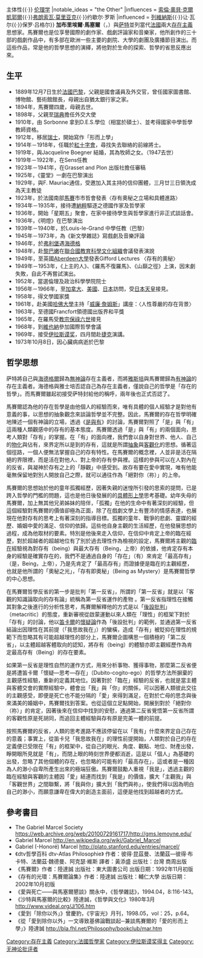 {{Infobox Philosopher
|region           = [[西方哲學|西方哲學]]
|era              = [[20世紀哲學|20世紀哲學]]
|color            = #B0C4DE
|image_name       = Gabriel Marcel (1969).jpg
|name             = Gabriel Honoré Marcel
|birth_date       = 1889年12月7日
|birth_place      = [[法国|法国]][[巴黎|巴黎]]
|death_date       = 1973年10月8日
|death_place      = [[法国|法国]][[巴黎|巴黎]]
|school_tradition = [[欧陆哲学|欧陆哲学]]/[[存在主义|存在主义]]
|main_interests   = [[本体论_(哲学)|本体论]]{{·}} 主体性{{·}} [[伦理学|伦理学]]
|notable_ideas    = "the Other"
|influences       = [[索倫·奧貝·克爾凱郭爾|索倫·奧貝·克爾凱郭爾]]{{·}}[[弗朗索瓦·莫里亚克|弗朗索瓦·莫里亚克]]{{·}}约歇尔·罗斯
|influenced       = [[列維納斯|列維納斯]]{{·}}让·瓦尔{{·}}保罗·吕格尔}}
'''加布里埃爾·馬塞爾'''（{{lang-fr|'''Gabriel Marcel'''}}，{{bd|1889年|12月7日|1973年|10月8日|}}）與[[尚-保羅·沙特|萨特]]並列當代[[法國|法國]]兩大[[存在主義|存在主義]]思想家。馬賽爾也是位享譽國際的劇作家、戲劇評論家和音樂家，他所創作的三十部的戲劇作品中，有多部在歐洲一些主要的劇院、大學的劇團及廣播節目演出。而這些作品，常是他的哲學思想的演繹，將他對於生命的探索、哲學的省思反應出來。

== 生平 ==
*1889年12月7日生於[[法國|法國]][[巴黎|巴黎]]，父親是國會議員及外交官，曾任國家圖書館、博物館、藝術館館長，母親出自猶太銀行家之家。
*1894年，馬賽爾四歲，母親去世。
*1898年，父親至[[瑞典|瑞典]]擔任外交大使
*1910年，由 Sorbonne 拿到D.E.S.學位（相當於碩士）、並考得國家中學哲學教師資格。
*1912年，移居[[瑞士|瑞士]]，開始寫作「形而上學」
*1914年－1918年，任職於[[紅十字會|紅十字會]]，尋找失去聯絡的前線將士。
*1919年，與Jacqueline Boegner 結婚，其為牧師之女。（1947去世）
*1919年－1922年，在Sens任教
*1923年－1941年，在Grasset and Plon 出版社擔任審稿
*1925年，《靈堂》一劇在巴黎演出
*1929年，與F. Mauriac通信，受邀加入其主持的信仰團體，三月廿三日領洗成為天主教徒 
*1923年，於法國南部[[馬賽|馬賽]]市市哲會發表〈存有奧秘之立場和具體進路〉
*1934年－1935年，接待遭[[納粹|納粹]]驅逐之德國作家及哲學家
*1936年，開始「星期五」聚會，在家中接待學生與哲學家進行非正式談話會。
*1936年，《明燈》在巴黎演出
*1939年－1940年，於Louis-le-Grand 中學任教（巴黎）
*1945年－1973年，為《新文學雜誌》寫戲劇及音樂評論
*1946年，於[[弗利堡|弗利堡]]遇[[海德格|海德格]]
*1948年，赴[[黎巴嫩|黎巴嫩]]在[[聯合國教育科學文化組織|聯合國教育科學文化組織]]會議發表演說
*1949年，至英國[[Aberdeen大學|Aberdeen大學]]發表Gifford Lectures 〈存有的奧秘〉
*1949年－1953年，《上主的人》、《羅馬不復羅馬》、《山巔之徑》上演，因末劇失敗，自此不再嘗試演出。
*1952年，當選倫理及政治科學學院院士
*1956年－1966年，至[[加拿大|加拿大]]、[[美國|美國]]、[[日本|日本]]訪問，受[[日本天皇|日本天皇]]接見。
*1958年，得文學國家獎
*1961年，赴美國[[哈佛大學|哈佛大學]]主持「[[威廉‧詹姆斯|威廉‧詹姆斯]]」講座：〈人性尊嚴的存在背景〉
*1963年，至德國Francfort領德國出版界和平獎
*1965年，在羅馬受[[教宗保祿六世|教宗保祿六世]]接見
*1968年，到[[維也納|維也納]]參加國際哲學會議
*1969年，接受[[伊拉斯谟奖|伊拉斯谟奖]]，四月間赴[[捷克|捷克]]演講。
*1973年10月8日，因心臟病病逝於巴黎

== 哲学思想 ==
萨特將自己與[[海德格爾|海德格爾]]歸為[[無神論|無神論]]存在主義者，而將[[雅斯培|雅斯培]]與馬賽爾歸為[[有神論|有神論]]的存在主義者。海德格與雅士培否認自己為存在主義者，僅說自己的哲學是「存在的哲學」。而馬賽爾雖起初接受萨特封給他的稱呼，兩年後也正式否認了。

馬賽爾認為他的存在哲學是由他個人的經驗而來，唯有具體的個人經驗才是對他有意義的事，以思想的抽象觀念來談論哲學並不完整。因此，馬賽爾的存在哲學明確地陳述一個有神論的立場，透過《[[是與有|是與有]]》的討論，馬賽爾對照了「是」與「有」這兩種人類觀感中的存有的基本態度。馬賽爾透過「是」與「有」的兩個面向，思考人類對「存有」的掌握。在「有」的面向裡，我們會以自身對世界、他人、自己的[[物化|物化]]與佔有，來界定所以是到的存有，這就是所謂[[抽象|抽象]]與[[客觀化|客觀化]]的思想。循著這個徑路，一個人便無法掌握自己的存有特性。在馬賽爾的概念裡，人並非是活在隔絕的界限裡，而是活在對他人、對上帝的存有參與裡。這樣的參與可以在人對內在的反省，與凝神於存有之上的「靜觀」中感受到。故存有要在愛中實現，唯有他能毫無保留地對別人開放自己之際，就可以通往作為「絕對你（祢）」的上帝。

馬賽爾的思想始於他的童年孤獨經歷，因著失親的迷惶所引發的思索的提問，已是跨入哲學的門檻的問題，這也是他日後發展的的[[具體|具體]][[形上學|形上學]]思考基礎。幼年失母的馬賽爾，加上無其他兄弟姊妹的陪伴，「孤獨」在他的生命中有著深刻的經驗，但這個經驗對馬賽爾的價值卻極為正面，除了在戲劇文學上有豐沛的情感表達，也展現在他對存有的思考上有著深刻的指導目標。孤獨的童年、戰爭的悲劇、靈媒的經歷、婚姻中愛的滿足、信仰的依歸。這些他自身主觀的生活經歷，在他發展思想的過程，成為他取材的要素。特別是他後來走入信仰，在信仰中肯定上帝的臨在經歷，對於超越者的超越地位有了別於過去理性作為檢視的設定，馬賽爾將主觀的[[臨在|臨在]]經驗視為對存有（being）與最大存有（Being，上帝）的依據，他肯定存有本身的經驗是確實存在的，我們不是通過自身的「存在」（有）來肯定「最高存有」（是，Being，上帝），乃是先肯定了「最高存有」而證據便是臨在的主觀經歷，也就是他所謂的「奧秘之光」，「存有即奧秘」（Being as Mystery）是馬賽爾哲學的中心思想。

在馬賽爾哲學反省的第一步是批判「第一反省」，所謂的「第一反省」就是以「客觀的知識論取向的存有論」統稱為第一反省運作的產物 。第一反省指理性在接觸其對象之後進行的分析性思考，馬賽爾解釋他的方式是以「[[後設|後設]][[批判|批判]]」（metacritic）的態度，重新審視從啟蒙運動以來人類在「理性」的框架下對於「存有」的討論，他以[[笛卡爾|笛卡爾]]的[[懷疑論|懷疑論]]作為「後設批判」的範例，並通過第一反省結論出因理性在其前提（「我思故我在」）的蠻橫，造成「存有」被貶抑在理性的規範下而忽略其有可能超越理性的部分上，馬賽爾企圖構思一個積極的「第二反省」，以主體超越客體取向的認知，將存有（being）的體驗亦即主觀經歷作為肯定最高存有（Being）的存在要素。

如果第一反省是理性自然的運作方式，用來分析事物、獲得事物，那麼第二反省便是將遭笛卡爾「懷疑—思考—存在」（Dubito-cogito-ego）的哲學方法所摒棄的主觀感性經驗，重新的定義其地位。因著對於「臨在」經驗的反省，也就是當主體與客體交會的實際經驗中，體會出「我」與「你」的關係，可以因著人類彼此交往的主觀感受，即便是死亡也不能分隔的「愛」來得到滿足，在對於亡母的思念與後來滿美的婚姻中，馬賽爾找到答案。也從這個立足點開始，開展到對於「絕對你（祢）」的肯定，因著後來在信仰中找到的安慰，通過第二反省覺悟第一反省所謂的客觀性原是死胡同，而追回主體經驗與存有原是完美一體的前提。

按照馬賽爾的反省，人類的思考進路不應該停留在以「我有」什麼來界定自己存在的意義；事實上，從笛卡兒「我思故我在」的理性前提開始，人類對於自己的存在定義便已受限在「有」的框架中，從自己的眼光、角度、觀點、地位、財產出發，睜開眼所見就是「有」，而閉上眼的時刻世界便都消逝，這是以「個人」為基礎的出發，忽略了其他個體的存在，也忽略的可能有的「最高存在」，這或者是一種因為人的渺小自卑所產生出來的極端狂傲。馬賽爾鼓勵人重視「我是」，透過主觀的臨在經驗與客觀的主體因「愛」結連而找到「我是」的價值，擴大「主觀我」與「客觀世界」之間聯繫，將「我與你」擴大到「我們與祢」，使我們得以因為明白自己的渺小，而願意謙卑在偉大的創造主面前，這便是他找到超越者的方式。

== 參考書目 ==
*The Gabriel Marcel Society  https://web.archive.org/web/20100729161717/http://gms.lemoyne.edu/
*Gabriel Marcel  http://en.wikipedia.org/wiki/Gabriel_Marcel{{Wayback|url=http://en.wikipedia.org/wiki/Gabriel_Marcel |date=20100303011412 }}
*Gabriel (-Honoré) Marcel  http://plato.stanford.edu/entries/marcel/{{Wayback|url=http://plato.stanford.edu/entries/marcel/ |date=20180810071211 }}
*《dtv哲學百科 dtv-Atlas Philosophie》 作者：彼得·昆茲曼、法蘭茲—彼得·布卡特、法蘭茲·魏德曼、阿克瑟·維斯 譯者：黃添盛 出版社：台灣 商周出版
*《馬賽爾》作者：陸達誠 出版社：東大圖書公司 出版日期：1992年11月初版
*《存有的光環：馬賽爾論集》作者：陸達誠 出版社：輔仁大學 出版日期：2002年10月初版
*《愛與死亡——與馬塞爾懇談》關永中，《哲學雜誌》，1994.04，8:116-143。
*《沙特與馬塞爾的比較》陸達誠，《哲學與文化》1980年3月 http://www.videal.org/J/106.htm{{Wayback|url=http://www.videal.org/J/106.htm |date=20160308014457 }}
*《愛到「除你以外」》曾慶豹，《宇宙光》月刊，1998.05，vol：25，p.64。
*《從「愛到除你以外」一文導致基佛論戰談起─兼談馬賽爾的「愛的形而上學」》陸達誠 http://bla.fhl.net/Philosophy/bookclub/mar.htm{{Wayback|url=http://bla.fhl.net/Philosophy/bookclub/mar.htm |date=20160305053223 }}

{{伊拉斯谟奖获得者}}
{{Authority control}}
{{DEFAULTSORT:Marcel, Gabriel}}
[[Category:存在主義|Category:存在主義]]
[[Category:法國哲學家|Category:法國哲學家]]
[[Category:伊拉斯谟奖得主|Category:伊拉斯谟奖得主]]
[[Category:无神论批评者|Category:无神论批评者]]